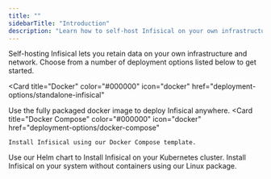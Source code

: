 ```yaml
---
title: ""
sidebarTitle: "Introduction"
description: "Learn how to self-host Infisical on your own infrastructure."
---
```


Self-hosting Infisical lets you retain data on your own infrastructure and network.
Choose from a number of deployment options listed below to get started.

<Card
  title="Docker"
  color="#000000"
  icon="docker"
  href="deployment-options/standalone-infisical"
>
  Use the fully packaged docker image to deploy Infisical anywhere.
</Card>
<CardGroup cols={2}>
  <Card
    title="Docker Compose"
    color="#000000"
    icon="docker"
    href="deployment-options/docker-compose"
  >
    Install Infisical using our Docker Compose template.
  </Card>
  <Card
    title="Kubernetes"
    color="#000000"
    icon="gear-complex-code"
    href="deployment-options/kubernetes-helm"
  >
  Use our Helm chart to Install Infisical on your Kubernetes cluster.
  </Card>
</CardGroup>
<Card
    title="Linux package"
    color="#000000"
    href="deployment-options/native/linux-package/installation"
  >
    Install Infisical on your system without containers using our Linux package.
</Card>
